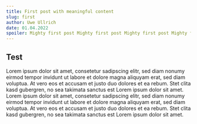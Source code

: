 ```yaml
---
title: First post with meaningful content
slug: first
author: Uwe Ullrich
date: 01.04.2022
spoiler: Mighty first post Mighty first post Mighty first post Mighty first post Mighty first post Mighty first post Mighty first post Mighty first post Mighty first post Mighty first post Mighty first post Mighty first post
---
```


## Test
Lorem ipsum dolor sit amet, consetetur sadipscing elitr, sed diam nonumy eirmod tempor invidunt ut labore et dolore magna aliquyam erat, sed diam voluptua. At vero eos et accusam et justo duo dolores et ea rebum. Stet clita kasd gubergren, no sea takimata sanctus est Lorem ipsum dolor sit amet. Lorem ipsum dolor sit amet, consetetur sadipscing elitr, sed diam nonumy eirmod tempor invidunt ut labore et dolore magna aliquyam erat, sed diam voluptua. At vero eos et accusam et justo duo dolores et ea rebum. Stet clita kasd gubergren, no sea takimata sanctus est Lorem ipsum dolor sit amet.